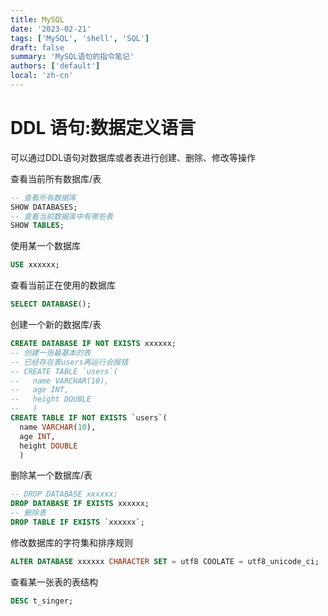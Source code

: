 ```yaml
---
title: MySQL
date: '2023-02-21'
tags: ['MySQL', 'shell', 'SQL']
draft: false
summary: 'MySQL语句的指令笔记'
authors: ['default']
local: 'zh-cn'
---
```


# DDL 语句:数据定义语言

<p className="text-2xl text-cyan-300">
  可以通过DDL语句对数据库或者表进行创建、删除、修改等操作
</p>

<p className="text-xl text-cyan-300">查看当前所有数据库/表</p>

```sql
-- 查看所有数据库
SHOW DATABASES;
-- 查看当前数据库中有哪些表
SHOW TABLES;
```

<p className="text-xl text-cyan-300">使用某一个数据库</p>

```sql
USE xxxxxx;
```

<p className="text-xl text-cyan-300">查看当前正在使用的数据库</p>

```sql
SELECT DATABASE();
```

<p className="text-xl text-cyan-300">创建一个新的数据库/表</p>

```sql
CREATE DATABASE IF NOT EXISTS xxxxxx;
-- 创建一张最基本的表
-- 已经存在表users再运行会报错
-- CREATE TABLE `users`(
--   name VARCHAR(10),
--   age INT,
--   height DOUBLE
--   )
CREATE TABLE IF NOT EXISTS `users`(
  name VARCHAR(10),
  age INT,
  height DOUBLE
  )
```

<p className="text-xl text-cyan-300">删除某一个数据库/表</p>

```sql
-- DROP DATABASE xxxxxx;
DROP DATABASE IF EXISTS xxxxxx;
-- 删除表
DROP TABLE IF EXISTS `xxxxxx`;
```

<p className="text-xl text-cyan-300">修改数据库的字符集和排序规则</p>

```sql
ALTER DATABASE xxxxxx CHARACTER SET = utf8 COOLATE = utf8_unicode_ci;
```

<p className="text-xl text-cyan-300">查看某一张表的表结构</p>

```sql
DESC t_singer;
```
